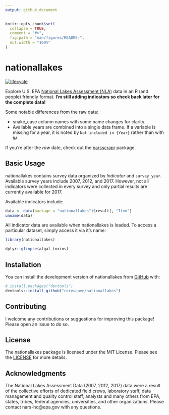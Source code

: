 ```yaml
---
output: github_document
---
```


<!-- README.md is generated from README.Rmd. Please edit that file -->

```r
knitr::opts_chunk$set(
  collapse = TRUE,
  comment = "#>",
  fig.path = "man/figures/README-",
  out.width = "100%"
)
```

# nationallakes

<!-- badges: start -->
[![lifecycle](https://img.shields.io/badge/lifecycle-experimental-brightgreen.svg)](https://www.tidyverse.org/lifecycle/#experimental)
<!-- badges: end -->

Explore U.S. EPA [National Lakes Assessment (NLA)](https://www.epa.gov/national-aquatic-resource-surveys/nla) data in an R (and people) friendly format. **I'm still adding indicators so check back later for the complete data!**

Some notable differences from the raw data: 

* snake_case column names with some name changes for clarity.
* Available years are combined into a single data frame. If a variable is missing for a year, it is noted by `Not included in {Year}` rather than with `NA`

If you're after the *raw* date, check out the [narsscrapr](https://github.com/corysauve/narsscrapr) package.
 
## Basic Usage 

nationallakes contains survey data organized by *Indicator* and `survey_year`. Available survey years include 2007, 2012, and 2017. However, not all indicators were collected in every survey and only partial results are currently available for 2017.

Available indicators include:
```r
data <- data(package = "nationallakes")$result[, "Item"]
unname(data)
```

All indicator data are available when nationallakes is loaded. To access a particular dataset, simply access it via it's name:
```r
library(nationallakes)

dplyr::glimpse(algal_toxins)
```

## Installation

You can install the development version of nationallakes from [GitHub](https://github.com/) with:

``` r
# install.packages("devtools")
devtools::install_github("corysauve/nationallakes")
```

## Contributing 

I welcome any contributions or suggestions for improving this package! Please open an issue to do so. 

## License 

The nationallakes package is licensed under the MIT License. Please see the [LICENSE](LICENSE.md) for more details.

## Acknowledgments 

The National Lakes Assessment Data (2007, 2012, 2017) data were a result of the collective efforts of dedicated field crews, laboratory staff, data management and quality control staff, analysts and many others from EPA, states, tribes, federal agencies, universities, and other organizations. Please contact nars-hq@epa.gov with any questions.

